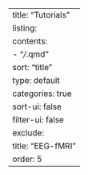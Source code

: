 ---
title: "Tutorials"
listing:
    contents: 
        - "*/*.qmd"
    sort: "title"
    type: default
    categories: true
    sort-ui: false
    filter-ui: false
    exclude: 
        title: "EEG-fMRI"
order: 5
---